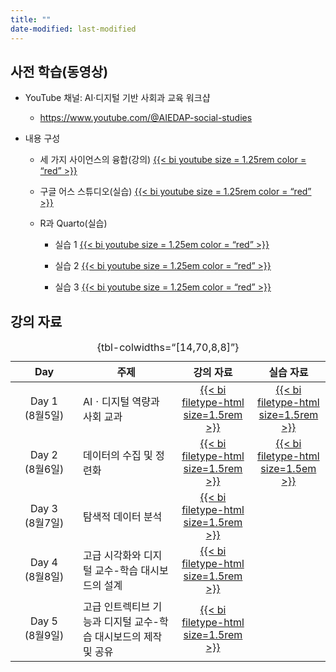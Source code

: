 ```yaml
---
title: ""
date-modified: last-modified
---
```


## 사전 학습(동영상)

-   YouTube 채널: AI·디지털 기반 사회과 교육 워크샵

    -   [https://www.youtube.com/\@AIEDAP-social-studies](https://www.youtube.com/@AIEDAP-social-studies)

-   내용 구성

    -   세 가지 사이언스의 융합(강의) [{{< bi youtube size = 1.25rem color = "red" >}}](https://www.youtube.com/watch?v=pVLhGhniMjg&list=PLBhmlKluaonqAygapYjjTQD2YzC8N5CBj&index=1)

    -   구글 어스 스튜디오(실습) [{{< bi youtube size = 1.25rem color = "red" >}}](https://www.youtube.com/watch?v=Z3KlpPhS7hc&list=PLBhmlKluaonqAygapYjjTQD2YzC8N5CBj&index=2&t=4s)

    -   R과 Quarto(실습)

        -   실습 1 [{{< bi youtube size = 1.25em color = "red" >}}](https://www.youtube.com/watch?v=JCxr_ThIg6A&list=PLBhmlKluaonqAygapYjjTQD2YzC8N5CBj&index=3&t=6s)

        -   실습 2 [{{< bi youtube size = 1.25em color = "red" >}}](https://www.youtube.com/watch?v=sOkGRQbOWh0&list=PLBhmlKluaonqAygapYjjTQD2YzC8N5CBj&index=4&t=3s)

        -   실습 3 [{{< bi youtube size = 1.25em color = "red" >}}](https://www.youtube.com/watch?v=Xy5BHPXrqlg&list=PLBhmlKluaonqAygapYjjTQD2YzC8N5CBj&index=5&t=2s)

## 강의 자료

|        Day         | 주제                                                            |                       강의 자료                       |                    실습 자료                     |
|:--------------:|----------------------|:----------------:|:---------------:|
| Day 1<br> (8월5일) | AIㆍ디지털 역량과 사회 교과                                     | [{{< bi filetype-html size=1.5rem >}}](lecture_1.qmd) | [{{< bi filetype-html size=1.5rem >}}](Day1.qmd) |
| Day 2<br> (8월6일) | 데이터의 수집 및 정련화                                         | [{{< bi filetype-html size=1.5rem >}}](lecture_2.qmd) | [{{< bi filetype-html size=1.5em >}}](Day2.qmd)  |
| Day 3<br> (8월7일) | 탐색적 데이터 분석                                              | [{{< bi filetype-html size=1.5rem >}}](lecture_3.qmd) |                                                  |
| Day 4<br> (8월8일) | 고급 시각화와 디지털 교수-학습 대시보드의 설계                  | [{{< bi filetype-html size=1.5rem >}}](lecture_4.qmd) |                                                  |
| Day 5<br> (8월9일) | 고급 인트렉티브 기능과 디지털 교수-학습 대시보드의 제작 및 공유 | [{{< bi filetype-html size=1.5rem >}}](lecture_5.qmd) |                                                  |

: {tbl-colwidths="\[14,70,8,8\]"}
